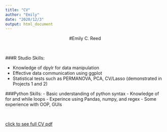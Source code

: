 ```yaml
---
title: "CV"
author: "Emily"
date: "2020/12/3"
output: html_document
---
```


<center>

#Emily C. Reed

</center>

<br>

###R Studio Skills:

- Knowledge of dpylr for data manipulation
- Effective data communication using ggplot
- Statistical tests such as PERMANOVA, PCA, CV/Lasso (demonstrated in Projects 1 and 2)


###Python Skills:
- Basic understanding of python syntax 
- Knowledge of for and while loops
- Experince using Pandas, numpy, and regex
- Some experience with OOP, GUIs


<br>



 [click to see full CV pdf](/CV_Emily_Reed_Website.pdf/) 